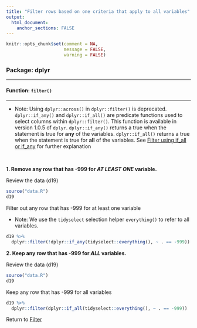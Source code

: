 ```yaml
---
title: "Filter rows based on one criteria that apply to all variables"
output: 
  html_document:
    anchor_sections: FALSE
---
```


```r
knitr::opts_chunk$set(comment = NA,
                      message = FALSE,
                      warning = FALSE)
```


### Package: dplyr

---

#### Function: `filter()`

---

* Note: Using `dplyr::across()` in `dplyr::filter()` is deprecated. `dplyr::if_any()` and `dplyr::if_all()` are predicate functions used to select columns within `dplyr::filter()`. This function is available in version 1.0.5 of `dplyr`. `dplyr::if_any()` returns a true when the statement is true for **any** of the variables. `dplyr::if_all()` returns a true when the statement is true for **all** of the variables. See [Filter using if_all or if_any](https://cghlewis.github.io/data-wrangling-functions/filter-data/filter-rows-if.html) for further explanation

<br>

**1\. Remove any row that has -999 for *AT LEAST ONE* variable.**

Review the data (d19)

```r

source("data.R")
d19

```


Filter out any row that has -999 for at least one variable

* Note: We use the `tidyselect` selection helper `everything()` to refer to all variables.

```r

d19 %>% 
  dplyr::filter(!dplyr::if_any(tidyselect::everything(), ~ . == -999))

```


**2\. Keep any row that has -999 for *ALL* variables.**

Review the data (d19)

```r

source("data.R")
d19

```

Keep any row that has -999 for all variables

```r

d19 %>% 
  dplyr::filter(dplyr::if_all(tidyselect::everything(), ~ . == -999))

```


Return to [Filter](https://github.com/Cghlewis/data-wrangling-functions/wiki/Filter)
